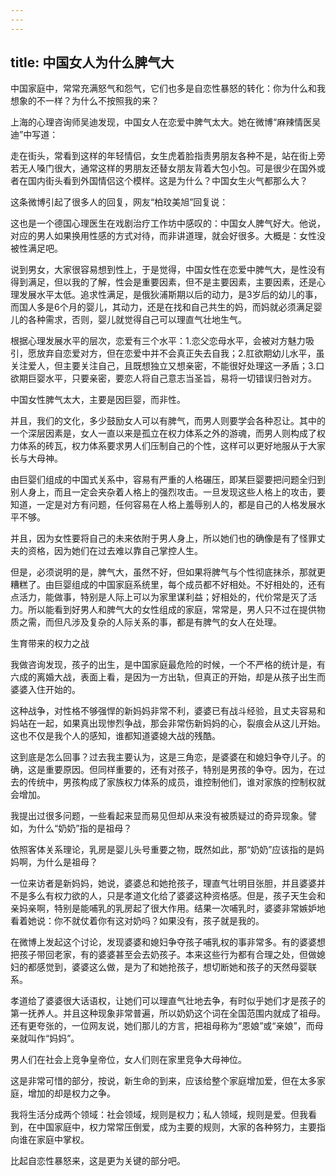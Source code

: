 ```yaml
---
---
---
```

title: 中国女人为什么脾气大
---



中国家庭中，常常充满怒气和怨气，它们也多是自恋性暴怒的转化：你为什么和我想象的不一样？为什么不按照我的来？

上海的心理咨询师吴迪发现，中国女人在恋爱中脾气太大。她在微博“麻辣情医吴迪”中写道：

走在街头，常看到这样的年轻情侣，女生虎着脸指责男朋友各种不是，站在街上旁若无人嗓门很大，通常这样的男朋友还替女朋友背着大包小包。可是很少在国外或者在国内街头看到外国情侣这个模样。这是为什么？中国女生火气都那么大？

这条微博引起了很多人的回复，网友“柏玟美旭”回复说：

这也是一个德国心理医生在戏剧治疗工作坊中感叹的：中国女人脾气好大。他说，对应的男人如果换用性感的方式对待，而非讲道理，就会好很多。大概是：女性没被性满足吧。

说到男女，大家很容易想到性上，于是觉得，中国女性在恋爱中脾气大，是性没有得到满足，但以我的了解，性会是重要因素，但不是主要因素，主要因素，还是心理发展水平太低。追求性满足，是俄狄浦斯期以后的动力，是3岁后的幼儿的事，而国人多是6个月的婴儿，其动力，还是在找和自己共生的妈，而妈就必须满足婴儿的各种需求，否则，婴儿就觉得自己可以理直气壮地生气。

根据心理发展水平的层次，恋爱有三个水平：1.恋父恋母水平，会被对方魅力吸引，愿放弃自恋爱对方，但在恋爱中并不会真正失去自我；2.肛欲期幼儿水平，虽关注爱人，但主要关注自己，且既想独立又想亲密，不能很好处理这一矛盾；3.口欲期巨婴水平，只要亲密，要恋人将自己意志当圣旨，易将一切错误归咎对方。

中国女性脾气太大，主要是因巨婴，而非性。

并且，我们的文化，多少鼓励女人可以有脾气，而男人则要学会各种忍让。其中的一个深层因素是，女人一直以来是孤立在权力体系之外的游魂，而男人则构成了权力体系的砖瓦，权力体系要求男人们压制自己的个性，这样可以更好地服从于大家长与大母神。

由巨婴们组成的中国式关系中，容易有严重的人格碾压，即某巨婴要把问题全归到别人身上，而且一定会夹杂着人格上的强烈攻击。一旦发现这些人格上的攻击，要知道，一定是对方有问题，任何容易在人格上羞辱别人的，都是自己的人格发展水平不够。

并且，因为女性要将自己的未来依附于男人身上，所以她们也的确像是有了怪罪丈夫的资格，因为她们在过去难以靠自己掌控人生。

但是，必须说明的是，脾气大，虽然不好，但如果将脾气与个性彻底抹杀，那就更糟糕了。由巨婴组成的中国家庭系统里，每个成员都不好相处。不好相处的，还有点活力，能做事，特别是人际上可以为家里谋利益；好相处的，代价常是灭了活力。所以能看到好男人和脾气大的女性组成的家庭，常常是，男人只不过在提供物质之需，而但凡涉及复杂的人际关系的事，都是有脾气的女人在处理。

生育带来的权力之战

我做咨询发现，孩子的出生，是中国家庭最危险的时候，一个不严格的统计是，有六成的离婚大战，表面上看，是因为一方出轨，但真正的开始，却是从孩子出生而婆婆入住开始的。

这种战争，对性格不够强悍的新妈妈非常不利，婆婆已有战斗经验，且丈夫容易和妈站在一起，如果真出现惨烈争战，那会非常伤新妈妈的心，裂痕会从这儿开始。这也不仅是我个人的感知，谁都知道婆媳大战的残酷。

这到底是怎么回事？过去我主要认为，这是三角恋，是婆婆在和媳妇争夺儿子。的确，这是重要原因。但同样重要的，还有对孩子，特别是男孩的争夺。因为，在过去的传统中，男孩构成了家族权力体系的成员，谁控制他们，谁对家族的控制权就会增加。

我提出过很多问题，一些看起来显而易见但却从来没有被质疑过的奇异现象。譬如，为什么“奶奶”指的是祖母？

依照客体关系理论，乳房是婴儿头号重要之物，既然如此，那“奶奶”应该指的是妈妈啊，为什么是祖母？

一位来访者是新妈妈，她说，婆婆总和她抢孩子，理直气壮明目张胆，并且婆婆并不是多么有权力欲的人，只是孝道文化给了婆婆这种资格感。但是，孩子天生会和亲妈亲啊，特别是能哺乳的乳房起了很大作用。结果一次哺乳时，婆婆非常嫉妒地看着她说：你不就仗着你有这对奶吗？如果没有，孩子就是我的。

在微博上发起这个讨论，发现婆婆和媳妇争夺孩子哺乳权的事非常多。有的婆婆想把孩子带回老家，有的婆婆甚至会去奶孩子。本来这些行为都有合理之处，但做媳妇的都感觉到，婆婆这么做，是为了和她抢孩子，想切断她和孩子的天然母婴联系。

孝道给了婆婆很大话语权，让她们可以理直气壮地去争，有时似乎她们才是孩子的第一抚养人。并且这种现象非常普遍，所以奶奶这个词在全国范围内就成了祖母。还有更夸张的，一位网友说，她们那儿的方言，把祖母称为“恩娘”或“亲娘”，而母亲就叫作“妈妈”。

男人们在社会上竞争皇帝位，女人们则在家里竞争大母神位。

这是非常可惜的部分，按说，新生命的到来，应该给整个家庭增加爱，但在太多家庭，增加的却是权力之争。

我将生活分成两个领域：社会领域，规则是权力；私人领域，规则是爱。但我看到，在中国家庭中，权力常常压倒爱，成为主要的规则，大家的各种努力，主要指向谁在家庭中掌权。

比起自恋性暴怒来，这是更为关键的部分吧。